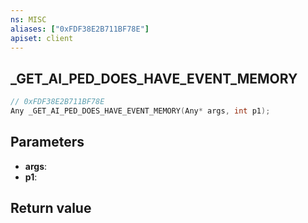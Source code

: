 ```yaml
---
ns: MISC
aliases: ["0xFDF38E2B711BF78E"]
apiset: client
---
```

## _GET_AI_PED_DOES_HAVE_EVENT_MEMORY

```c
// 0xFDF38E2B711BF78E
Any _GET_AI_PED_DOES_HAVE_EVENT_MEMORY(Any* args, int p1);
```


## Parameters
* **args**:
* **p1**:

## Return value